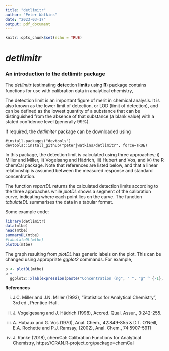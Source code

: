 ```yaml
---
title: "detlimitr"
author: "Peter Watkins"
date: "2023-03-17"
output: pdf_document
---
```


```r
knitr::opts_chunk$set(echo = TRUE)
```

*detlimitr*
==========

### An introduction to the detlimitr package

The *detlimitr* (estimating **det**ection **limit**s using **R**) package contains functions for use with calibration data in analytical chemistry,

The detection limit is an important figure of merit in chemical analysis.  It is also known as the lower limit of detection, or LOD (limit of detection), and can be defined as the lowest quantity of a substance that can be distinguished from the absence of that substance (a blank value) with a stated confidence level (generally 99%).

If required, the *detlimiter* package can be downloaded using

``` 
#install.packages("devtools") 
devtools::install_github("peterjwatkins/detlimitr", force=TRUE)

```

In this package, the detection limit is calculated using three approaches; i) Miller and Miller, ii) Vogelsang and Hädrich, iii) Hubert and Vos, and iv) the R chemCal package. Note that references are listed below, and that a linear relationship is assumed between the measured response and standard concentration.

The function *reportDL* returns the calculated detection limits according to the three approaches while *plotDL* shows a segment of the calibration curve, indicating where each point lies on the curve. The function *tabulateDL* summarises the data in a tabular format.

Some example code:

``` r
library(detlimitr)
data(mtbe)
head(mtbe)
summaryDL(mtbe)
#tabulateDL(mtbe)
plotDL(mtbe)
```

The graph resulting from *plotDL* has generic labels on the plot. This can be changed using appropriate *ggplot2* commands. For example,

``` r
p <- plotDL(mtbe)
p +
  ggplot2::xlab(expression(paste("Concentration (ng", " ", "g" ^ {-1}, ")")))
```

**References**

i) J.C. Miller and J.N. Miller (1993), "Statistics for Analytical Chemistry", 3rd ed., Prentice-Hall.

ii) J. Vogelgesang and J. Hädrich (1998), Accred. Qual. Assur., 3:242-255.

iii) A. Hubaux and G. Vos (1970), Anal. Chem., 42:849-855 & D.T. O'Neill, E.A. Rochette and P.J. Ramsay, (2002), Anal. Chem., 74:5907-5911

iv) J. Ranke (2018), chemCal: Calibration Functions for Analytical Chemistry, https://CRAN.R-project.org/package=chemCal

